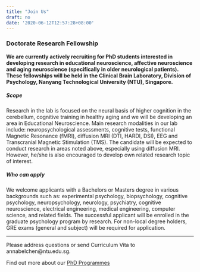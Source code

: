 ```yaml
---
title: "Join Us"
draft: no
date: '2020-06-12T12:57:28+08:00'
---
```


### Doctorate Research Fellowship

**We are currently actively recruiting for PhD students interested in developing research in educational neuroscience, affective neuroscience and aging neuroscience (specifically in older neurological patients). These fellowships will be held in the Clinical Brain Laboratory, Division of Psychology, Nanyang Technological University (NTU), Singapore.**

##### **Scope**

Research in the lab is focused on the neural basis of higher cognition in the cerebellum, cognitive training in healthy aging and we will be developing an area in Educational Neuroscience. Main research modalities in our lab include: neuropsychological assessments, cognitive tests, functional Magnetic Resonance (fMRI), diffusion MRI (DTI, HARDI, DSI), EEG and Transcranial Magnetic Stimulation (TMS). The candidate will be expected to conduct research in areas noted above, especially using diffusion MRI. However, he/she is also encouraged to develop own related research topic of interest.

##### **Who can apply**

We welcome applicants with a Bachelors or Masters degree in various backgrounds such as: experimental psychology, biopsychology, cognitive psychology, neuropsychology, neurology, psychiatry, cognitive neuroscience, electrical engineering, medical engineering, computer science, and related fields. The successful applicant will be enrolled in the graduate psychology program by research. For non-local degree holders, GRE exams (general and subject) will be required for application.


*** 

Please address questions or send Curriculum Vita to annabelchen@ntu.edu.sg.

Find out more about our [PhD Programmes](http://admissions.ntu.edu.sg/graduate/R-Programs/Pages/default.aspx)

